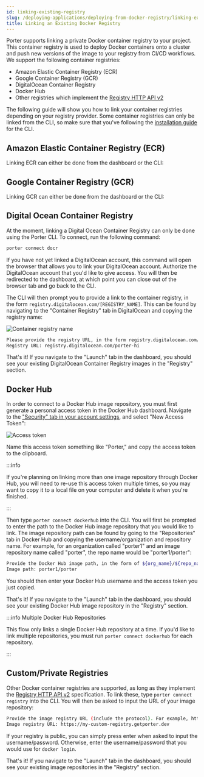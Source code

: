 ```yaml
---
id: linking-existing-registry
slug: /deploying-applications/deploying-from-docker-registry/linking-existing-registry
title: Linking an Existing Docker Registry
---
```



Porter supports linking a private Docker container registry to your project. This container registry is used to deploy Docker containers onto a cluster and push new versions of the image to your registry from CI/CD workflows. We support the following container registries:

- Amazon Elastic Container Registry (ECR)
- Google Container Registry (GCR)
- DigitalOcean Container Registry
- Docker Hub
- Other registries which implement the [Registry HTTP API v2](https://docs.docker.com/registry/spec/api/)

The following guide will show you how to link your container registries depending on your registry provider. Some container registries can only be linked from the CLI, so make sure that you've following the [installation guide](../../cli/installation) for the CLI.

## Amazon Elastic Container Registry (ECR)

Linking ECR can either be done from the dashboard or the CLI:


<Tabs>
  <TabItem value="ecr-dashboard" label="Browser" default>
    <ECRDashboardSection />
  </TabItem>
  <TabItem value="ecr-cli" label="CLI">
    <ECRCLISection />
  </TabItem>
</Tabs>

## Google Container Registry (GCR)

Linking GCR can either be done from the dashboard or the CLI:


<Tabs>
  <TabItem value="gcr-dashboard" label="Browser" default>
    <GCRDashboardSection />
  </TabItem>
  <TabItem value="gcr-cli" label="CLI">
    <GCRCLISection />
  </TabItem>
</Tabs>

## Digital Ocean Container Registry

At the moment, linking a Digital Ocean Container Registry can only be done using the Porter CLI. To connect, run the following command:

```sh
porter connect docr
```

If you have not yet linked a DigitalOcean account, this command will open the browser that allows you to link your DigitalOcean account. Authorize the DigitalOcean account that you'd like to give access. You will then be redirected to the dashboard, at which point you can close out of the browser tab and go back to the CLI.

The CLI will then prompt you to provide a link to the container registry, in the form `registry.digitalocean.com/[REGISTRY_NAME]`. This can be found by navigating to the "Container Registry" tab in DigitalOcean and copying the registry name:

![Container registry name](https://files.readme.io/c5fc652-Screen_Shot_2021-02-26_at_9.00.08_AM.png "Screen Shot 2021-02-26 at 9.00.08 AM.png")

```sh
Please provide the registry URL, in the form registry.digitalocean.com/[REGISTRY_NAME]. For example, registry.digitalocean.com/porter-test.
Registry URL: registry.digitalocean.com/porter-hi
```

That's it! If you navigate to the "Launch" tab in the dashboard, you should see your existing DigitalOcean Container Registry images in the "Registry" section.

## Docker Hub

In order to connect to a Docker Hub image repository, you must first generate a personal access token in the Docker Hub dashboard. Navigate to the ["Security" tab in your account settings](https://hub.docker.com/settings/security), and select "New Access Token":

![Access token](https://files.readme.io/53cce0e-Screen_Shot_2021-02-26_at_9.09.26_AM.png "Screen Shot 2021-02-26 at 9.09.26 AM.png")

Name this access token something like "Porter," and copy the access token to the clipboard.

:::info

If you're planning on linking more than one image repository through Docker Hub, you will need to re-use this access token multiple times, so you may want to copy it to a local file on your computer and delete it when you're finished.

:::

Then type `porter connect dockerhub` into the CLI. You will first be prompted to enter the path to the Docker Hub image repository that you would like to link. The image repository path can be found by going to the "Repositories" tab in Docker Hub and copying the username/organization and repository name. For example, for an organization called "porter1" and an image repository name called "porter", the repo name would be "porter1/porter":

```sh
Provide the Docker Hub image path, in the form of ${org_name}/${repo_name}. For example, porter1/porter.
Image path: porter1/porter
```

You should then enter your Docker Hub username and the access token you just copied.

That's it! If you navigate to the "Launch" tab in the dashboard, you should see your existing Docker Hub image repository in the "Registry" section.

:::info Multiple Docker Hub Repositories

This flow only links a single Docker Hub repository at a time. If you'd like to link multiple repositories, you must run `porter connect dockerhub` for each repository.

:::

## Custom/Private Registries

Other Docker container registries are supported, as long as they implement the [Registry HTTP API v2](https://docs.docker.com/registry/spec/api/) specification. To link these, type `porter connect registry` into the CLI. You will then be asked to input the URL of your image repository:

```sh
Provide the image registry URL (include the protocol). For example, https://my-custom-registry.getporter.dev.
Image registry URL: https://my-custom-registry.getporter.dev
```

If your registry is public, you can simply press enter when asked to input the username/password. Otherwise, enter the username/password that you would use for `docker login`.

That's it! If you navigate to the "Launch" tab in the dashboard, you should see your existing image repositories in the "Registry" section.
